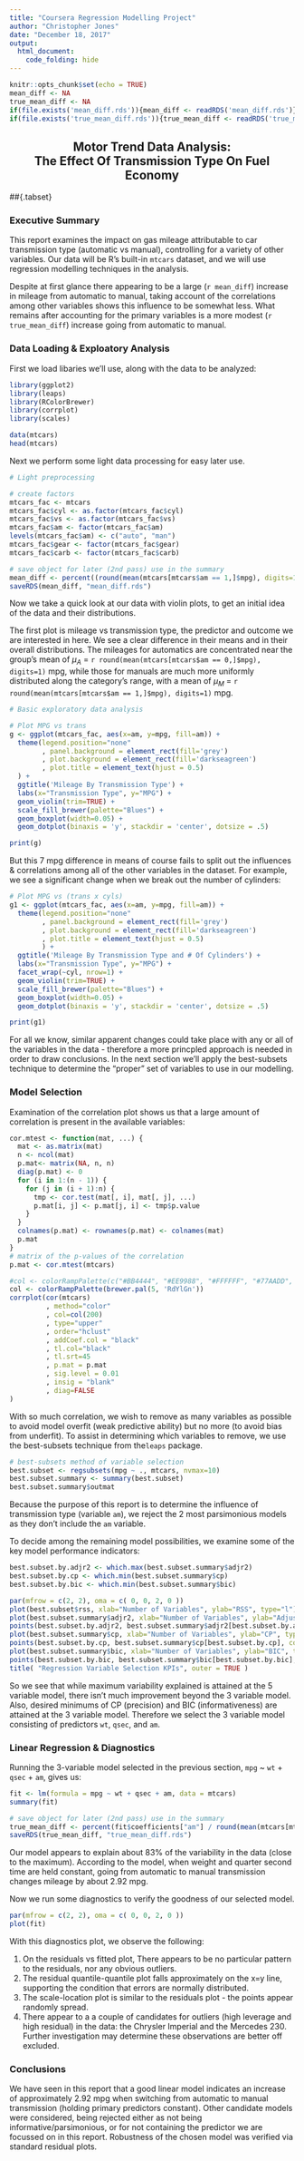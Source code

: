 ```yaml
---
title: "Coursera Regression Modelling Project"
author: "Christopher Jones"
date: "December 18, 2017"
output:
  html_document:
    code_folding: hide
---
```


```r
knitr::opts_chunk$set(echo = TRUE)
mean_diff <- NA
true_mean_diff <- NA
if(file.exists('mean_diff.rds')){mean_diff <- readRDS('mean_diff.rds')}
if(file.exists('true_mean_diff.rds')){true_mean_diff <- readRDS('true_mean_diff.rds')}
```

<center> <h2>Motor Trend Data Analysis:<br/>The Effect Of Transmission Type On Fuel Economy</h2> </center>

##{.tabset}


### Executive Summary

This report examines the impact on gas mileage attributable to car transmission type (automatic vs manual), controlling for a variety of other variables. Our data will be R's built-in `mtcars` dataset, and we will use regression modelling techniques in the analysis.

Despite at first glance there appearing to be a large (`r mean_diff`) increase in mileage from automatic to manual, taking account of the correlations among other variables shows this influence to be somewhat less. What remains after accounting for the primary variables is a more modest (`r true_mean_diff`) increase going from automatic to manual.


### Data Loading & Exploatory Analysis

First we load libaries we'll use, along with the data to be analyzed:

```r
library(ggplot2)
library(leaps)
library(RColorBrewer)
library(corrplot)
library(scales)

data(mtcars)
head(mtcars)
```

Next we perform some light data processing for easy later use.

```r
# Light preprocessing

# create factors
mtcars_fac <- mtcars
mtcars_fac$cyl <- as.factor(mtcars_fac$cyl)
mtcars_fac$vs <- as.factor(mtcars_fac$vs)
mtcars_fac$am <- factor(mtcars_fac$am)
levels(mtcars_fac$am) <- c("auto", "man")
mtcars_fac$gear <- factor(mtcars_fac$gear)
mtcars_fac$carb <- factor(mtcars_fac$carb)

# save object for later (2nd pass) use in the summary
mean_diff <- percent((round(mean(mtcars[mtcars$am == 1,]$mpg), digits=1) - round(mean(mtcars[mtcars$am == 0,]$mpg), digits=1)) / round(mean(mtcars[mtcars$am == 0,]$mpg), digits=1))
saveRDS(mean_diff, "mean_diff.rds")
```

Now we take a quick look at our data with violin plots, to get an initial idea of the data and their distributions.

The first plot is mileage vs transmission type, the predictor and outcome we are interested in here. We see a clear difference in their means and in their overall distributions. The mileages for automatics are concentrated near the group's mean of $\mu_A$ = `r round(mean(mtcars[mtcars$am == 0,]$mpg), digits=1)` mpg, while those for manuals are much more uniformly distributed along the category's range, with a mean of $\mu_M$ = `r round(mean(mtcars[mtcars$am == 1,]$mpg), digits=1)` mpg.

```r
# Basic exploratory data analysis

# Plot MPG vs trans
g <- ggplot(mtcars_fac, aes(x=am, y=mpg, fill=am)) + 
  theme(legend.position="none"
        , panel.background = element_rect(fill='grey')
        , plot.background = element_rect(fill='darkseagreen')
        , plot.title = element_text(hjust = 0.5)
  ) +
  ggtitle('Mileage By Transmission Type') +
  labs(x="Transmission Type", y="MPG") +
  geom_violin(trim=TRUE) +
  scale_fill_brewer(palette="Blues") + 
  geom_boxplot(width=0.05) + 
  geom_dotplot(binaxis = 'y', stackdir = 'center', dotsize = .5)

print(g)
```

But this 7 mpg difference in means of course fails to split out the influences & correlations among all of the other variables in the dataset. For example, we see a significant change when we break out the number of cylinders:

```r
# Plot MPG vs (trans x cyls)
g1 <- ggplot(mtcars_fac, aes(x=am, y=mpg, fill=am)) + 
  theme(legend.position="none"
        , panel.background = element_rect(fill='grey')
        , plot.background = element_rect(fill='darkseagreen')
        , plot.title = element_text(hjust = 0.5)
        ) +
  ggtitle('Mileage By Transmission Type and # Of Cylinders') +
  labs(x="Transmission Type", y="MPG") +
  facet_wrap(~cyl, nrow=1) +
  geom_violin(trim=TRUE) +
  scale_fill_brewer(palette="Blues") + 
  geom_boxplot(width=0.05) + 
  geom_dotplot(binaxis = 'y', stackdir = 'center', dotsize = .5)

print(g1)
```

For all we know, similar apparent changes could take place with any or all of the variables in the data - therefore a more princpled approach is needed in order to draw conclusions. In the next section we'll apply the best-subsets technique to determine the "proper" set of variables to use in our modelling.


### Model Selection

Examination of the correlation plot shows us that a large amount of correlation is present in the available variables:

```r
cor.mtest <- function(mat, ...) {
  mat <- as.matrix(mat)
  n <- ncol(mat)
  p.mat<- matrix(NA, n, n)
  diag(p.mat) <- 0
  for (i in 1:(n - 1)) {
    for (j in (i + 1):n) {
      tmp <- cor.test(mat[, i], mat[, j], ...)
      p.mat[i, j] <- p.mat[j, i] <- tmp$p.value
    }
  }
  colnames(p.mat) <- rownames(p.mat) <- colnames(mat)
  p.mat
}
# matrix of the p-values of the correlation
p.mat <- cor.mtest(mtcars)

#col <- colorRampPalette(c("#BB4444", "#EE9988", "#FFFFFF", "#77AADD", "#4477AA"))
col <- colorRampPalette(brewer.pal(5, 'RdYlGn'))
corrplot(cor(mtcars)
         , method="color"
         , col=col(200)  
         , type="upper"
         , order="hclust" 
         , addCoef.col = "black"
         , tl.col="black"
         , tl.srt=45
         , p.mat = p.mat
         , sig.level = 0.01
         , insig = "blank" 
         , diag=FALSE 
)
```

With so much correlation, we wish to remove as many variables as possible to avoid model overfit (weak predictive ability) but no more (to avoid bias from underfit). To assist in determining which variables to remove, we use the best-subsets technique from the`leaps` package.

```r
# best-subsets method of variable selection
best.subset <- regsubsets(mpg ~ ., mtcars, nvmax=10)
best.subset.summary <- summary(best.subset)
best.subset.summary$outmat
```

Because the purpose of this report is to determine the influence of transmission type (variable `am`), we reject the 2 most parsimonious models as they don't include the `am` variable.

To decide among the remaining model possibilities, we examine some of the key model performance indicators:

```r
best.subset.by.adjr2 <- which.max(best.subset.summary$adjr2)
best.subset.by.cp <- which.min(best.subset.summary$cp)
best.subset.by.bic <- which.min(best.subset.summary$bic)

par(mfrow = c(2, 2), oma = c( 0, 0, 2, 0 ))
plot(best.subset$rss, xlab="Number of Variables", ylab="RSS", type="l")
plot(best.subset.summary$adjr2, xlab="Number of Variables", ylab="Adjusted RSq", type="l")
points(best.subset.by.adjr2, best.subset.summary$adjr2[best.subset.by.adjr2], col="red", cex =2, pch =20)
plot(best.subset.summary$cp, xlab="Number of Variables", ylab="CP", type="l")
points(best.subset.by.cp, best.subset.summary$cp[best.subset.by.cp], col="red", cex =2, pch =20)
plot(best.subset.summary$bic, xlab="Number of Variables", ylab="BIC", type="l")
points(best.subset.by.bic, best.subset.summary$bic[best.subset.by.bic], col="red", cex =2, pch =20)
title( "Regression Variable Selection KPIs", outer = TRUE )
```

So we see that while maximum variability explained is attained at the 5 variable model, there isn't much improvement beyond the 3 variable model. Also, desired minimums of CP (precision) and BIC (informativeness) are attained at the 3 variable model. Therefore we select the 3 variable model consisting of predictors `wt`, `qsec`, and `am`.


### Linear Regression & Diagnostics

Running the 3-variable model selected in the previous section, `mpg` ~ `wt` + `qsec` + `am`, gives us:

```r
fit <- lm(formula = mpg ~ wt + qsec + am, data = mtcars)
summary(fit)

# save object for later (2nd pass) use in the summary
true_mean_diff <- percent(fit$coefficients["am"] / round(mean(mtcars[mtcars$am == 0,]$mpg), digits=1))
saveRDS(true_mean_diff, "true_mean_diff.rds")
```

Our model appears to explain about 83% of the variability in the data (close to the maximum). According to the model, when weight and quarter second time are held constant, going from automatic to manual transmission changes mileage by about 2.92 mpg.

Now we run some diagnostics to verify the goodness of our selected model.

```r
par(mfrow = c(2, 2), oma = c( 0, 0, 2, 0 ))
plot(fit)
```

With this diagnostics plot, we observe the following:

1. On the residuals vs fitted plot, There appears to be no particular pattern to the residuals, nor any obvious outliers.
2. The residual quantile-quantile plot falls approximately on the x=y line, supporting the condition that errors are normally distributed.
3. The scale-location plot is similar to the residuals plot - the points appear randomly spread.
4. There appear to a a couple of candidates for outliers (high leverage and high residual) in the data: the Chrysler Imperial and the Mercedes 230. Further investigation may determine these observations are better off excluded.


### Conclusions

We have seen in this report that a good linear model indicates an increase of approximately 2.92 mpg when switching from automatic to manual transmission (holding primary predictors constant). Other candidate models were considered, being rejected either as not being informative/parsimonious, or for not containing the predictor we are focussed on in this report. Robustness of the chosen model was verified via standard residual plots.